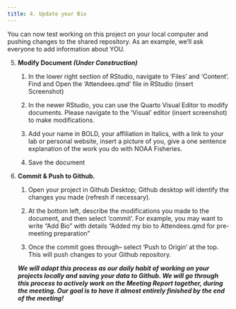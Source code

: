 ```yaml
---
title: 4. Update your Bio
---
```


You can now test working on this project on your local computer and pushing changes to the shared repository. As an example, we'll ask everyone to add information about YOU.



5.  **Modify Document *(Under Construction)***

    1.  In the lower right section of RStudio, navigate to 'Files' and 'Content'. Find and Open the 'Attendees.qmd' file in RStudio (insert Screenshot)

    2.  In the newer RStudio, you can use the Quarto Visual Editor to modify documents. Please navigate to the 'Visual' editor (insert screenshot) to make modifications.

    3.  Add your name in BOLD, your affiliation in Italics, with a link to your lab or personal website, insert a picture of you, give a one sentence explanation of the work you do with NOAA Fisheries.

    4.  Save the document

6.  **Commit & Push to Github.**

    1.  Open your project in Github Desktop; Github desktop will identify the changes you made (refresh if necessary).

    2.  At the bottom left, describe the modifications you made to the document, and then select 'commit'. For example, you may want to write "Add Bio" with details "Added my bio to Attendees.qmd for pre-meeting preparation"

    3.  Once the commit goes through-- select 'Push to Origin' at the top. This will push changes to your Github repository.

    ***We will adopt this process as our daily habit of working on your projects locally and saving your data to Github. We will go through this process to actively work on the Meeting Report together, during the meeting. Our goal is to have it almost entirely finished by the end of the meeting!***

